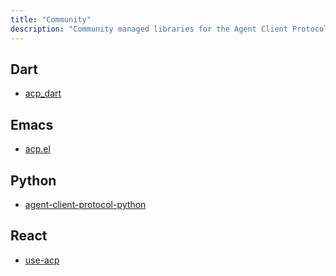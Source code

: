 ```yaml
---
title: "Community"
description: "Community managed libraries for the Agent Client Protocol"
---
```


## Dart

- [acp_dart](https://github.com/SkrOYC/acp-dart)

## Emacs

- [acp.el](https://github.com/xenodium/acp.el)

## Python

- [agent-client-protocol-python](https://github.com/PsiACE/agent-client-protocol-python)

## React

- [use-acp](https://github.com/marimo-team/use-acp)
